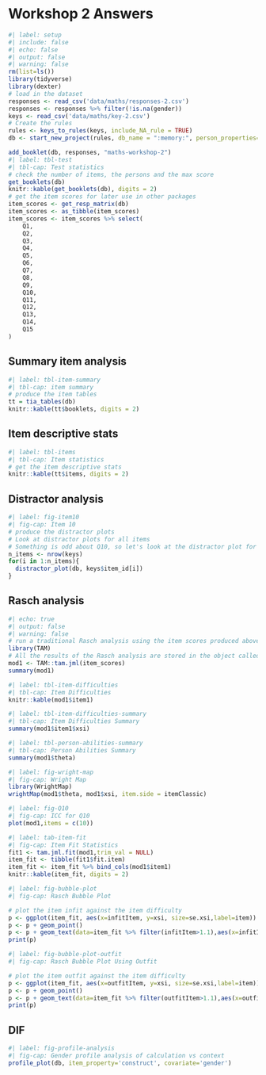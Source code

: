 # Workshop 2 Answers

```r
#| label: setup
#| include: false
#| echo: false
#| output: false
#| warning: false
rm(list=ls())
library(tidyverse)
library(dexter)
# load in the dataset
responses <- read_csv('data/maths/responses-2.csv')
responses <- responses %>% filter(!is.na(gender))
keys <- read_csv('data/maths/key-2.csv')
# Create the rules
rules <- keys_to_rules(keys, include_NA_rule = TRUE)
db <- start_new_project(rules, db_name = ":memory:", person_properties=list(gender=""))

add_booklet(db, responses, "maths-workshop-2") 
#| label: tbl-test
#| tbl-cap: Test statistics
# check the number of items, the persons and the max score
get_booklets(db)
knitr::kable(get_booklets(db), digits = 2)
# get the item scores for later use in other packages
item_scores <- get_resp_matrix(db)
item_scores <- as_tibble(item_scores)
item_scores <- item_scores %>% select(
    Q1,
    Q2,
    Q3,
    Q4,
    Q5,
    Q6,
    Q7,
    Q8,
    Q9,
    Q10,
    Q11,
    Q12,
    Q13,
    Q14,
    Q15
)
```

## Summary item analysis
```r
#| label: tbl-item-summary
#| tbl-cap: item summary
# produce the item tables
tt = tia_tables(db)
knitr::kable(tt$booklets, digits = 2)
```

## Item descriptive stats
```r
#| label: tbl-items
#| tbl-cap: Item statistics
# get the item descriptive stats
knitr::kable(tt$items, digits = 2)
```

## Distractor analysis

```r
#| label: fig-item10
#| fig-cap: Item 10
# produce the distractor plots
# Look at distractor plots for all items
# Something is odd about Q10, so let's look at the distractor plot for that item
n_items <- nrow(keys)
for(i in 1:n_items){
  distractor_plot(db, keys$item_id[i])
}
```

## Rasch analysis
```r
#| echo: true
#| output: false
#| warning: false
# run a traditional Rasch analysis using the item scores produced above
library(TAM)
# All the results of the Rasch analysis are stored in the object called "mod1"
mod1 <- TAM::tam.jml(item_scores)
summary(mod1)
```

```r
#| label: tbl-item-difficulties
#| tbl-cap: Item Difficulties
knitr::kable(mod1$item1)
```

```r
#| label: tbl-item-difficulties-summary
#| tbl-cap: Item Difficulties Summary
summary(mod1$item1$xsi)
```

```r
#| label: tbl-person-abilities-summary
#| tbl-cap: Person Abilities Summary
summary(mod1$theta)
```

```r
#| label: fig-wright-map
#| fig-cap: Wright Map
library(WrightMap)
wrightMap(mod1$theta, mod1$xsi, item.side = itemClassic)
```

```r
#| label: fig-Q10
#| fig-cap: ICC for Q10
plot(mod1,items = c(10))
```

```r
#| label: tab-item-fit
#| fig-cap: Item Fit Statistics
fit1 <- tam.jml.fit(mod1,trim_val = NULL)
item_fit <- tibble(fit1$fit.item)
item_fit <- item_fit %>% bind_cols(mod1$item1)
knitr::kable(item_fit, digits = 2)
```

```r
#| label: fig-bubble-plot
#| fig-cap: Rasch Bubble Plot

# plot the item infit against the item difficulty
p <- ggplot(item_fit, aes(x=infitItem, y=xsi, size=se.xsi,label=item))
p <- p + geom_point()
p <- p + geom_text(data=item_fit %>% filter(infitItem>1.1),aes(x=infitItem, y=xsi,label=item,size=4),nudge_y=0.15, nudge_x = -0.005)
print(p)
```

```r
#| label: fig-bubble-plot-outfit
#| fig-cap: Rasch Bubble Plot Using Outfit

# plot the item outfit against the item difficulty
p <- ggplot(item_fit, aes(x=outfitItem, y=xsi, size=se.xsi,label=item))
p <- p + geom_point()
p <- p + geom_text(data=item_fit %>% filter(outfitItem>1.1),aes(x=outfitItem, y=xsi,label=item,size=4),nudge_y=0.15, nudge_x = -0.005)
print(p)
```

## DIF
```r
#| label: fig-profile-analysis
#| fig-cap: Gender profile analysis of calculation vs context
profile_plot(db, item_property='construct', covariate='gender')
```